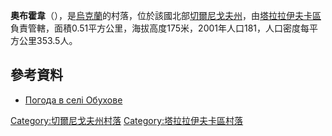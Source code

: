 {{coord|50|50|56|N|33|1|26|E|scale:100000|display=title}}

'''奧布霍韋'''（{{lang-uk|Обухове}}），是[[烏克蘭|烏克蘭]]的村落，位於該國北部[[切爾尼戈夫州|切爾尼戈夫州]]，由[[塔拉拉伊夫卡區|塔拉拉伊夫卡區]]負責管轄，面積0.51平方公里，海拔高度175米，2001年人口181，人口密度每平方公里353.5人。

==參考資料==
*[http://weather.in.ua/ua/chernigovskaja/18431 Погода в селі Обухове] {{Wayback|url=http://weather.in.ua/ua/chernigovskaja/18431 |date=20111220133712 }}

[[Category:切爾尼戈夫州村落|Category:切爾尼戈夫州村落]]
[[Category:塔拉拉伊夫卡區村落|Category:塔拉拉伊夫卡區村落]]


{{Chernihiv-geo-stub}}